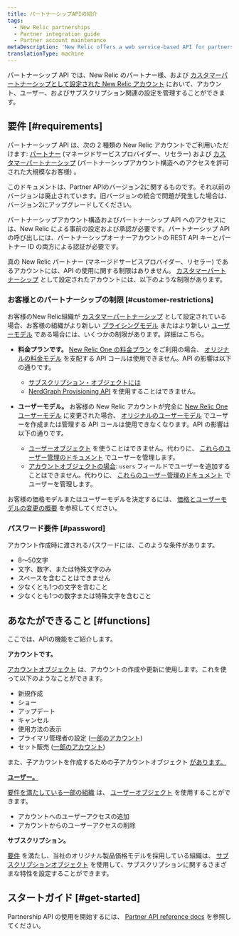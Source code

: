 ```yaml
---
title: パートナーシップAPIの紹介
tags:
  - New Relic partnerships
  - Partner integration guide
  - Partner account maintenance
metaDescription: 'New Relic offers a web service-based API for partners to create, edit, upgrade, downgrade, and cancel New Relic accounts on behalf of their customers.'
translationType: machine
---
```


パートナーシップ API では、New Relic のパートナー様、および [カスタマーパートナーシップとして設定された New Relic アカウント](/docs/new-relic-partnerships/partner-integration-guide/partner-account-maintenance/partnership-accounts-users-subscriptions/#partnerships) において、アカウント、ユーザー、およびサブスクリプション関連の設定を管理することができます。

## 要件 [#requirements]

パートナーシップ API は、次の 2 種類の New Relic アカウントでご利用いただけます: [パートナー](/docs/new-relic-partnerships/partner-integration-guide/partner-account-maintenance/partnership-accounts-users-subscriptions/#partnerships) (マネージドサービスプロバイダー、リセラー) および [カスタマーパートナーシップ](/docs/new-relic-partnerships/partner-integration-guide/partner-account-maintenance/partnership-accounts-users-subscriptions/#partnerships) (パートナーシップアカウント構造へのアクセスを許可された大規模なお客様) 。

このドキュメントは、Partner APIのバージョン2に関するものです。それ以前のバージョンは廃止されています。旧バージョンの統合で問題が発生した場合は、バージョン2にアップグレードしてください。

パートナーシップアカウント構造およびパートナーシップ API へのアクセスには、New Relic による事前の設定および承認が必要です。パートナーシップ API の呼び出しには、パートナーシップオーナーアカウントの REST API キーとパートナー ID の両方による認証が必要です。

真の New Relic パートナー (マネージドサービスプロバイダー、リセラー) であるアカウントには、API の使用に関する制限はありません。 [カスタマーパートナーシップ](/docs/new-relic-partnerships/partner-integration-guide/partner-account-maintenance/partnership-accounts-users-subscriptions/#partnerships) として設定されたアカウントには、以下のような制限があります。

### お客様とのパートナーシップの制限 [#customer-restrictions]

お客様のNew Relic組織が [カスタマーパートナーシップ](/docs/new-relic-partnerships/partner-integration-guide/partner-account-maintenance/partnership-accounts-users-subscriptions/#partnerships) として設定されている場合、お客様の組織がより新しい [プライシングモデル](/docs/accounts/original-accounts-billing/original-product-based-pricing/overview-changes-pricing-user-model/#pricing-plans) またはより新しい [ユーザーモデル](/docs/accounts/original-accounts-billing/original-product-based-pricing/overview-changes-pricing-user-model/#user-models) である場合には、いくつかの制限があります。詳細はこちら。

* **料金プランです。** [New Relic One の料金プラン](/docs/accounts/original-accounts-billing/original-product-based-pricing/overview-changes-pricing-user-model/#pricing-plans) をご利用の場合、 [オリジナルの料金モデル](/docs/accounts/original-accounts-billing/original-product-based-pricing/overview-changes-pricing-user-model/#pricing-plans) を支配する API コールは使用できません。API の影響は以下の通りです。

  * [サブスクリプション・オブジェクトには](/docs/new-relic-partnerships/partnerships/partner-api/partnership-api-subscription-object/)
  * [NerdGraph Provisioning API](/docs/apis/nerdgraph/tutorials/provisions-your-subscriptions-nerdgraph/) を使用することはできません。

* **ユーザーモデル。** お客様の New Relic アカウントが完全に [New Relic One ユーザーモデル](/docs/accounts/original-accounts-billing/original-product-based-pricing/overview-changes-pricing-user-model/#user-models) に変更された場合、 [オリジナルのユーザーモデル](/docs/accounts/original-accounts-billing/original-product-based-pricing/overview-changes-pricing-user-model/#user-models) でユーザーを作成または管理する API コールは使用できなくなります。API の影響は以下の通りです。

  * [ユーザーオブジェクト](/docs/new-relic-partnerships/partnerships/partner-api/partnership-api-user-object/) を使うことはできません。代わりに、 [これらのユーザー管理のドキュメント](/docs/accounts/accounts-billing/new-relic-one-user-management/introduction-managing-users/) でユーザーを管理します。
  * [アカウントオブジェクトの場合](/docs/new-relic-partnerships/partnerships/partner-api/partnership-api-account-object/): `users` フィールドでユーザーを追加することはできません。代わりに、 [これらのユーザー管理のドキュメント](/docs/accounts/accounts-billing/new-relic-one-user-management/introduction-managing-users/) でユーザーを管理します。

お客様の価格モデルまたはユーザーモデルを決定するには、 [価格とユーザーモデルの変更の概要](/docs/accounts/original-accounts-billing/original-product-based-pricing/overview-changes-pricing-user-model) を参照してください。

### パスワード要件 [#password]

アカウント作成時に渡されるパスワードには、このような条件があります。

* 8～50文字
* 文字、数字、または特殊文字のみ
* スペースを含むことはできません
* 少なくとも1つの文字を含むこと
* 少なくとも1つの数字または特殊文字を含むこと

## あなたができること [#functions]

ここでは、APIの機能をご紹介します。

**アカウントです。**

[アカウントオブジェクト](/docs/new-relic-partnerships/partnerships/partner-api/partnership-api-account-object/) は、アカウントの作成や更新に使用します。これを使って以下のようなことができます。

* 新規作成
* ショー
* アップデート
* キャンセル
* 使用方法の表示
* プライマリ管理者の設定 ([一部のアカウント](#requirements))
* セット販売 ([一部のアカウント](#requirements))

また、子アカウントを作成するための子アカウントオブジェクト [があります。](/docs/new-relic-partnerships/partnerships/partner-api/partnership-api-sub-account-object)

[**ユーザー。**](/docs/new-relic-partnerships/partnerships/partner-api/partnership-api-sub-account-object)

[](/docs/new-relic-partnerships/partnerships/partner-api/partnership-api-sub-account-object)[要件を満たしている一部の組織](#customer-restrictions) は、 [ユーザーオブジェクト](/docs/new-relic-partnerships/partnerships/partner-api/partnership-api-user-object/) を使用することができます。

* アカウントへのユーザーアクセスの追加
* アカウントからのユーザーアクセスの削除

**サブスクリプション。**

[要件](#customer-restrictions) を満たし、当社のオリジナル製品価格モデルを採用している組織は、 [サブスクリプションオブジェクト](/docs/new-relic-partnerships/partnerships/partner-api/partnership-api-subscription-object/) を使用して、サブスクリプションに関するさまざまな特性を設定することができます。

## スタートガイド [#get-started]

Partnership API の使用を開始するには、 [Partner API reference docs](/docs/accounts-partnerships/partnerships/partner-api) を参照してください。